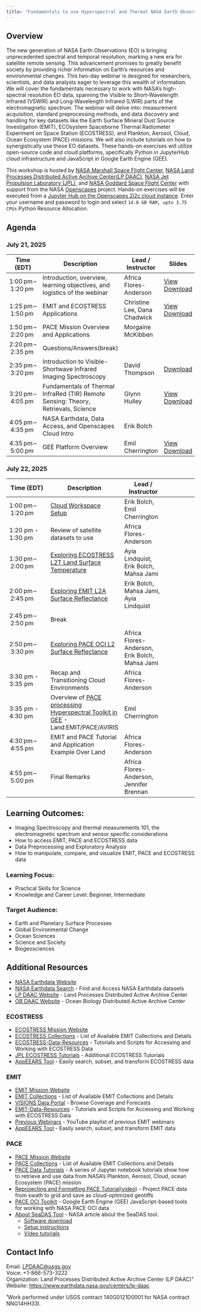 ```yaml
---
title: "Fundamentals to use Hyperspectral and Thermal NASA Earth Observations"
---
```

## Overview

The new generation of NASA Earth Observations (EO) is bringing unprecedented spectral and temporal 
resolution, marking a new era for satellite remote sensing. This advancement promises to greatly benefit 
society by providing richer information on Earth's resources and environmental changes.
This two-day webinar is designed for researchers, scientists, and data analysts eager to leverage this 
wealth of information. We will cover the fundamentals necessary to work with NASA's high-spectral 
resolution EO data, spanning the Visible to Short-Wavelength Infrared (VSWIR) and Long-Wavelength 
Infrared (LWIR) parts of the electromagnetic spectrum. The webinar will delve into: measurement 
acquisition, standard preprocessing methods, and data discovery and handling for key datasets like the 
Earth Surface Mineral Dust Source Investigation (EMIT), ECOsystem Spaceborne Thermal Radiometer 
Experiment on Space Station (ECOSTRESS), and Plankton, Aerosol, Cloud, Ocean Ecosystem (PACE) 
missions. We will also include tutorials on how to synergistically use these EO datasets. These hands-on 
exercises will utilize open-source code and cloud platforms, specifically Python in JupyterHub cloud 
infrastructure and JavaScript in Google Earth Engine (GEE).

This workshop is hosted by [NASA Marshall Space Flight Center](https://www.nasa.gov/marshall/), [NASA Land Processes Distributed Active Archive Center(LP DAAC)](https://www.earthdata.nasa.gov/centers/lp-daac), [NASA Jet Propulsion Laboratory (JPL)](https://www.jpl.nasa.gov/), and [NASA Goddard Space Flight Center](https://www.nasa.gov/goddard/) with support from the NASA [Openscapes](https://nasa-openscapes.github.io/) project. 
Hands-on exercises will be executed from a [Jupyter Hub on the Openscapes 2i2c cloud instance](https://workshop.openscapes.2i2c.cloud/). Enter your username and password to login and select `14.8 GB RAM, upto 3.75 CPUs` Python Resource Allocation. 

## Agenda

### July 21, 2025

|Time (EDT)|Description|Lead / Instructor|Slides|
|---|---|---|---|---|
|1:00 pm – 1:20 pm|Introduction, overview, learning objectives, and logistics of the webinar|Africa Flores-Anderson|<a href="https://docs.google.com/presentation/d/1YIV2_sesUhjNnMudM54NDxah48ITgNds/embed?start=false&loop=false&delayms=3000" target="_blank" rel="noopener">View</a> [Download](https://drive.google.com/uc?export=download&id=1YIV2_sesUhjNnMudM54NDxah48ITgNds)|
|1:25 pm – 1:50 pm|EMIT and ECOSTRESS Applications|Christine Lee, Dana Chadwick|<a href="https://docs.google.com/presentation/d/1A-pUBOe2Ree_2q5tROrCIw4T4SNmbbFR/embed?start=false&loop=false&delayms=3000" target="_blank" rel="noopener">View</a> [Download](https://drive.google.com/uc?export=download&id=1A-pUBOe2Ree_2q5tROrCIw4T4SNmbbFR)|
|1:50 pm – 2:20 pm|PACE Mission Overview and Applications|Morgaine McKibben||
|2:20 pm – 2:35 pm|Questions/Answers(break)|||
|2:35 pm – 3:20 pm|Introduction to Visible-Shortwave Infrared Imaging Spectroscopy|David Thompson|[Download](https://drive.google.com/uc?export=download&id=1rf_OgUdr0_B-hTV1O3UCGMuNU0B3OXNh)|
|3:20 pm – 4:05 pm|Fundamentals of Thermal InfraRed (TIR) Remote Sensing: Theory, Retrievals, Science|Glynn Hulley|<a href="https://docs.google.com/presentation/d/13BH7QG15JtTQYP3HGU7Q7vU6sT3c3Vbw/embed?start=false&loop=false&delayms=3000" target="_blank" rel="noopener">View</a> [Download](https://drive.google.com/uc?export=download&id=13BH7QG15JtTQYP3HGU7Q7vU6sT3c3Vbw)|
|4:05 pm – 4:35 pm|NASA Earthdata, Data Access, and Openscapes Cloud Intro|Erik Bolch||
|4:35 pm – 5:00 pm|GEE Platform Overview|Emil Cherrington|<a href="https://docs.google.com/presentation/d//1LNE0rgdrsFTEIcHdWcR5zM2NkvvvZ3syxLBnnkybRcU/embed?start=false&loop=false&delayms=3000" target="_blank" rel="noopener">View</a> [Download](https://drive.google.com/uc?export=download&id=1LNE0rgdrsFTEIcHdWcR5zM2NkvvvZ3syxLBnnkybRcU)|

### July 22, 2025

|Time (EDT)|Description|Lead / Instructor|
|---|---|---|---|
|1:00 pm – 1:20 pm|[Cloud Workspace Setup](setup/workshop_setup.html)|Erik Bolch, Emil Cherrington||
|1:20 pm - 1:30 pm|Review of satellite datasets to use|Africa Flores-Anderson||
|1:30 pm – 2:00 pm|[Exploring ECOSTRESS L2T Land Surface Temperature](python/Exploring_ECOSTRESS_L2T_LSTE.html)|Ayia Lindquist, Erik Bolch, Mahsa Jami||
|2:00 pm – 2:45 pm|[Exploring EMIT L2A Surface Reflectance](python/Exploring_EMIT_L2A_RFL.html)|Erik Bolch, Mahsa Jami, Ayia Lindquist||
|2:45 pm – 2:50 pm|Break|||
|2:50 pm – 3:30 pm|[Exploring PACE OCI L2 Surface Reflectance](python/Exploring_PACE_OCI_L2_SFRFL.html)|Africa Flores-Anderson, Erik Bolch, Mahsa Jami||
|3:30 pm - 3:35 pm|Recap and Transitioning Cloud Environments|Africa Flores-Anderson||
|3:35 pm - 4:30 pm|Overview of [PACE processing Hyperspectral Toolkit in GEE](https://bit.ly/gee_repo_pace_oci) - Land:EMIT/PACE/AVIRIS|Emil Cherrington||
|4:30 pm – 4:55 pm|EMIT and PACE Tutorial and Application Example Over Land|Africa Flores-Anderson||
|4:55 pm – 5:00 pm|Final Remarks|Africa Flores-Anderson, Jennifer Brennan||

## Learning Outcomes:

- Imaging Spectroscopy and thermal measurements 101, the electromagnetic spectrum and sensor specific considerations
- How to access EMIT, PACE and ECOSTRESS data
- Data Preprocessing and Exploratory Analysis
- How to manipulate, compare, and visualize EMIT, PACE and ECOSTRESS data

### Learning Focus:

- Practical Skills for Science
- Knowledge and Career Level:
Beginner, Intermediate

### Target Audience:

- Earth and Planetary Surface Processes
- Global Environmental Change
- Ocean Sciences
- Science and Society
- Biogeosciences

## Additional Resources
- [NASA Earthdata Website](https://www.earthdata.nasa.gov/)
- [NASA Earthdata Search](https://search.earthdata.nasa.gov/search) - Find and Access NASA Earthdata datasets
- [LP DAAC Website](https://www.earthdata.nasa.gov/centers/lp-daac) - Land Processes Distributed Active Archive Center
- [OB DAAC Website](https://www.earthdata.nasa.gov/centers/ob-daac) - Ocean Biology Distributed Active Archive Center

### ECOSTRESS
- [ECOSTRESS Mission Website](https://ecostress.jpl.nasa.gov/)
- [ECOSTRESS Collections](https://www.earthdata.nasa.gov/data/catalog?keyword=%22ECOSTRESS%22) - List of Available EMIT Collections and Details
- [ECOSTRESS-Data-Resources](https://github.com/nasa/ECOSTRESS-Data-Resources) - Tutorials and Scripts for Accessing and Working with ECOSTRESS Data
- [JPL ECOSTRESS Tutorials](https://ecostress.jpl.nasa.gov/tutorials) - Additional ECOSTRESS Tutorials
- [AppEEARS Tool](https://appeears.earthdatacloud.nasa.gov/) - Easily search, subset, and transform ECOSTRESS data


### EMIT
- [EMIT Mission Website](https://earth.jpl.nasa.gov/emit/)
- [EMIT Collections](https://www.earthdata.nasa.gov/data/catalog?keyword=%22EMIT%22) - List of Available EMIT Collections and Details
- [VISIONS Data Portal](https://earth.jpl.nasa.gov/emit/data/data-portal/coverage-and-forecasts/) - Browse Coverage and Forecasts
- [EMIT-Data-Resources](https://github.com/nasa/EMIT-Data-Resources) - Tutorials and Scripts for Accessing and Working with ECOSTRESS Data
- [Previous Webinars](https://www.youtube.com/playlist?list=PLO2yB4LGNlWrC5NdxeHMxyAxdwQhSypXe) - YouTube playlist of previous EMIT webinars
- [AppEEARS Tool](https://appeears.earthdatacloud.nasa.gov/) - Easily search, subset, and transform EMIT data

### PACE
- [PACE Mission Website](https://pace.oceansciences.org/)
- [PACE Collections](https://www.earthdata.nasa.gov/data/catalog?keyword=%22PACE%22) - List of Available EMIT Collections and Details
- [PACE Data Tutorials](https://www.earthdata.nasa.gov/news/new-pace-data-tutorials) - A series of Jupyter notebook tutorials show how to retrieve and use data from NASA's Plankton, Aerosol, Cloud, ocean Ecosystem (PACE) mission
- [Reprojecting and Formatting PACE Tutorial](https://github.com/skyecaplan/pace_tutorials/blob/main/oci_project_and_format.ipynb)([video](https://youtu.be/hOu8rPd_x6I?t=961)) - Project PACE data from swath to grid and save as cloud-optimized geotiffs
- [PACE OCI Toolkit](https://github.com/BzGEO/pace_oci_toolkit) - Google Earth Engine (GEE) JavaScript-based tools for working with NASA PACE OCI data
- [About SeaDAS Tool](https://www.earthdata.nasa.gov/news/feature-articles/data-tool-focus-seadas) - NASA article about the SeaDAS tool.
    - [Software download](https://seadas.gsfc.nasa.gov/downloads/)
    - [Setup instructions](https://github.com/seadas/seadas-toolbox/wiki/SeaDAS-8.x-Download,-Installation-and-Run-Instructions)
    - [Video tutorials](https://seadas.gsfc.nasa.gov/tutorials/video_tutorials/)

## Contact Info  

Email: <LPDAAC@usgs.gov>  
Voice: +1-866-573-3222  
Organization: Land Processes Distributed Active Archive Center (LP DAAC)¹  
Website: <https://www.earthdata.nasa.gov/centers/lp-daac>  

¹Work performed under USGS contract 140G0121D0001 for NASA contract NNG14HH33I.
